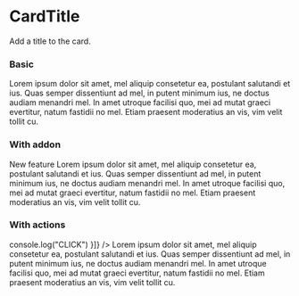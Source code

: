 
<Meta title="Components/Cards/CardTitle" component={CardTitle} />


# CardTitle

Add a title to the card.

<ArgsTable of={CardTitle} />

### Basic
<Canvas>
    <Story name="basic" >
        <Card>
            <CardTitle title={"This is the card title"} />
            <CardContent>
                Lorem ipsum dolor sit amet, mel aliquip consetetur ea, postulant salutandi et ius.
                Quas semper dissentiunt ad mel, in putent minimum ius, ne doctus audiam menandri mel.
                In amet utroque facilisi quo, mei ad mutat graeci evertitur, natum fastidii no mel.
                Etiam praesent moderatius an vis, vim velit tollit cu.
            </CardContent>
        </Card>
    </Story>
</Canvas>


### With addon
<Canvas>
    <Story name="with addon" >
        <Card>
            <CardTitle title={"This is the card title"}>
                <Badge color="primary" fill>New feature</Badge>
            </CardTitle>
            <CardContent>
                Lorem ipsum dolor sit amet, mel aliquip consetetur ea, postulant salutandi et ius.
                Quas semper dissentiunt ad mel, in putent minimum ius, ne doctus audiam menandri mel.
                In amet utroque facilisi quo, mei ad mutat graeci evertitur, natum fastidii no mel.
                Etiam praesent moderatius an vis, vim velit tollit cu.
            </CardContent>
        </Card>
    </Story>
</Canvas>


### With actions
<Canvas>
    <Story name="with actions" >
        <Card>
            <CardTitle title={"This is the card title"} actions={[{
                icon: "gear",
                onClick: () => console.log("CLICK")
            }]} />
            <CardContent>
                Lorem ipsum dolor sit amet, mel aliquip consetetur ea, postulant salutandi et ius.
                Quas semper dissentiunt ad mel, in putent minimum ius, ne doctus audiam menandri mel.
                In amet utroque facilisi quo, mei ad mutat graeci evertitur, natum fastidii no mel.
                Etiam praesent moderatius an vis, vim velit tollit cu.
            </CardContent>
        </Card>
    </Story>
</Canvas>

